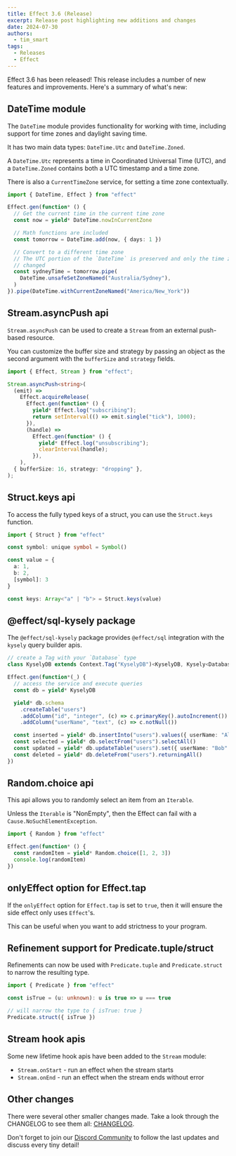 ```yaml
---
title: Effect 3.6 (Release)
excerpt: Release post highlighting new additions and changes
date: 2024-07-30
authors:
  - tim_smart
tags:
  - Releases
  - Effect
---
```


Effect 3.6 has been released! This release includes a number of new features
and improvements. Here's a summary of what's new:

## DateTime module

The `DateTime` module provides functionality for working with time, including
support for time zones and daylight saving time.

It has two main data types: `DateTime.Utc` and `DateTime.Zoned`.

A `DateTime.Utc` represents a time in Coordinated Universal Time (UTC), and
a `DateTime.Zoned` contains both a UTC timestamp and a time zone.

There is also a `CurrentTimeZone` service, for setting a time zone contextually.

```ts
import { DateTime, Effect } from "effect"

Effect.gen(function* () {
  // Get the current time in the current time zone
  const now = yield* DateTime.nowInCurrentZone

  // Math functions are included
  const tomorrow = DateTime.add(now, { days: 1 })

  // Convert to a different time zone
  // The UTC portion of the `DateTime` is preserved and only the time zone is
  // changed
  const sydneyTime = tomorrow.pipe(
    DateTime.unsafeSetZoneNamed("Australia/Sydney"),
  )
}).pipe(DateTime.withCurrentZoneNamed("America/New_York"))
```

## Stream.asyncPush api

`Stream.asyncPush` can be used to create a `Stream` from an external push-based resource.

You can customize the buffer size and strategy by passing an object as the
second argument with the `bufferSize` and `strategy` fields.

```ts
import { Effect, Stream } from "effect";

Stream.asyncPush<string>(
  (emit) =>
    Effect.acquireRelease(
      Effect.gen(function* () {
        yield* Effect.log("subscribing");
        return setInterval(() => emit.single("tick"), 1000);
      }),
      (handle) =>
        Effect.gen(function* () {
          yield* Effect.log("unsubscribing");
          clearInterval(handle);
        }),
    ),
  { bufferSize: 16, strategy: "dropping" },
);
```

## Struct.keys api

To access the fully typed keys of a struct, you can use the `Struct.keys` function.

```ts
import { Struct } from "effect"

const symbol: unique symbol = Symbol()

const value = {
  a: 1,
  b: 2,
  [symbol]: 3
}

const keys: Array<"a" | "b"> = Struct.keys(value)
```

## @effect/sql-kysely package

The `@effect/sql-kysely` package provides `@effect/sql` integration with the `kysely`
query builder apis.

```ts
// create a Tag with your `Database` type
class KyselyDB extends Context.Tag("KyselyDB")<KyselyDB, Kysely<Database>>() {}

Effect.gen(function*(_) {
  // access the service and execute queries
  const db = yield* KyselyDB

  yield* db.schema
    .createTable("users")
    .addColumn("id", "integer", (c) => c.primaryKey().autoIncrement())
    .addColumn("userName", "text", (c) => c.notNull())

  const inserted = yield* db.insertInto("users").values({ userName: "Alice" }).returningAll()
  const selected = yield* db.selectFrom("users").selectAll()
  const updated = yield* db.updateTable("users").set({ userName: "Bob" }).returningAll()
  const deleted = yield* db.deleteFrom("users").returningAll()
})
```

## Random.choice api

This api allows you to randomly select an item from an `Iterable`.

Unless the `Iterable` is "NonEmpty", then the Effect can fail with a `Cause.NoSuchElementException`.

```ts
import { Random } from "effect"

Effect.gen(function* () {
  const randomItem = yield* Random.choice([1, 2, 3])
  console.log(randomItem)
})
```

## onlyEffect option for Effect.tap

If the `onlyEffect` option for `Effect.tap` is set to `true`, then it will ensure the side effect only uses `Effect`'s.

This can be useful when you want to add strictness to your program.

## Refinement support for Predicate.tuple/struct

Refinements can now be used with `Predicate.tuple` and `Predicate.struct` to narrow the resulting type.

```ts
import { Predicate } from "effect"

const isTrue = (u: unknown): u is true => u === true

// will narrow the type to { isTrue: true }
Predicate.struct({ isTrue })
```

## Stream hook apis

Some new lifetime hook apis have been added to the `Stream` module:

- `Stream.onStart` - run an effect when the stream starts
- `Stream.onEnd` - run an effect when the stream ends without error

## Other changes

There were several other smaller changes made. Take a look through the CHANGELOG to see them all: [CHANGELOG](https://github.com/Effect-TS/effect/blob/main/packages/effect/CHANGELOG.md).

Don't forget to join our [Discord Community](https://discord.gg/effect-ts) to follow the last updates and discuss every tiny detail!
